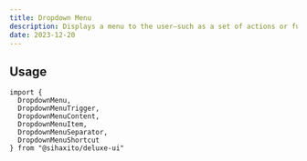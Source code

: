 ---
title: Dropdown Menu
description: Displays a menu to the user—such as a set of actions or functions—triggered by a button.
date: 2023-12-20
---
## Usage
```tsx {3}
import {
  DropdownMenu,
  DropdownMenuTrigger,
  DropdownMenuContent,
  DropdownMenuItem,
  DropdownMenuSeparator,
  DropdownMenuShortcut
} from "@sihaxito/deluxe-ui"
``` 
<Preview />

